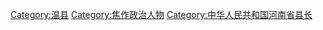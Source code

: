 [[Category:温县|Category:温县]]
[[Category:焦作政治人物|Category:焦作政治人物]]
[[Category:中华人民共和国河南省县长|Category:中华人民共和国河南省县长]]